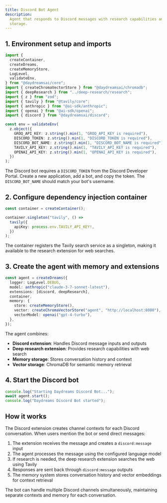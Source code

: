 ```yaml
---
title: Discord Bot Agent
description:
  Agent that responds to Discord messages with research capabilities and memory
  storage.
---
```


## 1. Environment setup and imports

```typescript title="example-discord.ts"
import {
  createContainer,
  createDreams,
  createMemoryStore,
  LogLevel,
  validateEnv,
} from "@daydreamsai/core";
import { createChromaVectorStore } from "@daydreamsai/chromadb";
import { deepResearch } from "../deep-research/research";
import { z } from "zod";
import { tavily } from "@tavily/core";
import { anthropic } from "@ai-sdk/anthropic";
import { openai } from "@ai-sdk/openai";
import { discord } from "@daydreamsai/discord";

const env = validateEnv(
  z.object({
    GROQ_API_KEY: z.string().min(1, "GROQ_API_KEY is required"),
    DISCORD_TOKEN: z.string().min(1, "DISCORD_TOKEN is required"),
    DISCORD_BOT_NAME: z.string().min(1, "DISCORD_BOT_NAME is required"),
    TAVILY_API_KEY: z.string().min(1, "TAVILY_API_KEY is required"),
    OPENAI_API_KEY: z.string().min(1, "OPENAI_API_KEY is required"),
  })
);
```

The Discord bot requires a `DISCORD_TOKEN` from the Discord Developer Portal.
Create a new application, add a bot, and copy the token. The `DISCORD_BOT_NAME`
should match your bot's username.

## 2. Configure dependency injection container

```ts
const container = createContainer();

container.singleton("tavily", () =>
  tavily({
    apiKey: process.env.TAVILY_API_KEY!,
  })
);
```

The container registers the Tavily search service as a singleton, making it
available to the research extension for web searches.

## 3. Create the agent with memory and extensions

```ts
const agent = createDreams({
  logger: LogLevel.DEBUG,
  model: anthropic("claude-3-7-sonnet-latest"),
  extensions: [discord, deepResearch],
  container,
  memory: {
    store: createMemoryStore(),
    vector: createChromaVectorStore("agent", "http://localhost:8000"),
    vectorModel: openai("gpt-4-turbo"),
  },
});
```

The agent combines:

- **Discord extension**: Handles Discord message inputs and outputs
- **Deep research extension**: Provides research capabilities with web search
- **Memory storage**: Stores conversation history and context
- **Vector storage**: ChromaDB for semantic memory retrieval

## 4. Start the Discord bot

```ts
console.log("Starting Daydreams Discord Bot...");
await agent.start();
console.log("Daydreams Discord Bot started");
```

## How it works

The Discord extension creates channel contexts for each Discord conversation.
When users mention the bot or send direct messages:

1. The extension receives the message and creates a `discord:message` input
2. The agent processes the message using the configured language model
3. If research is needed, the deep research extension searches the web using
   Tavily
4. Responses are sent back through `discord:message` outputs
5. The memory system stores conversation history and vector embeddings for
   context retrieval

The bot can handle multiple Discord channels simultaneously, maintaining
separate contexts and memory for each conversation.
